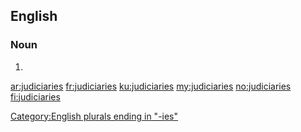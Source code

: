 ==English==

===Noun===
{{head|en|noun plural form}}

# {{plural of|judiciary|lang=en}}

[[Category:English plurals ending in "-ies"]]

[[ar:judiciaries]]
[[fr:judiciaries]]
[[ku:judiciaries]]
[[my:judiciaries]]
[[no:judiciaries]]
[[fi:judiciaries]]